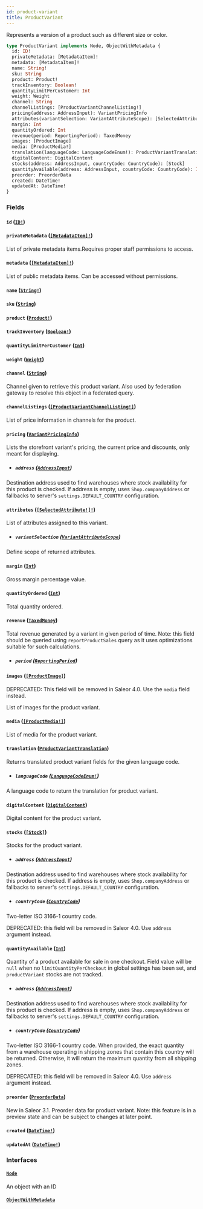 ```yaml
---
id: product-variant
title: ProductVariant
---
```


Represents a version of a product such as different size or color.

```graphql
type ProductVariant implements Node, ObjectWithMetadata {
  id: ID!
  privateMetadata: [MetadataItem]!
  metadata: [MetadataItem]!
  name: String!
  sku: String
  product: Product!
  trackInventory: Boolean!
  quantityLimitPerCustomer: Int
  weight: Weight
  channel: String
  channelListings: [ProductVariantChannelListing!]
  pricing(address: AddressInput): VariantPricingInfo
  attributes(variantSelection: VariantAttributeScope): [SelectedAttribute!]!
  margin: Int
  quantityOrdered: Int
  revenue(period: ReportingPeriod): TaxedMoney
  images: [ProductImage]
  media: [ProductMedia!]
  translation(languageCode: LanguageCodeEnum!): ProductVariantTranslation
  digitalContent: DigitalContent
  stocks(address: AddressInput, countryCode: CountryCode): [Stock]
  quantityAvailable(address: AddressInput, countryCode: CountryCode): Int
  preorder: PreorderData
  created: DateTime!
  updatedAt: DateTime!
}
```

### Fields

#### `id` ([`ID!`](../../../developer/api-reference/scalars/id))

#### `privateMetadata` ([`[MetadataItem]!`](../../../developer/api-reference/objects/metadata-item))

List of private metadata items.Requires proper staff permissions to access.

#### `metadata` ([`[MetadataItem]!`](../../../developer/api-reference/objects/metadata-item))

List of public metadata items. Can be accessed without permissions.

#### `name` ([`String!`](../../../developer/api-reference/scalars/string))

#### `sku` ([`String`](../../../developer/api-reference/scalars/string))

#### `product` ([`Product!`](../../../developer/api-reference/objects/product))

#### `trackInventory` ([`Boolean!`](../../../developer/api-reference/scalars/boolean))

#### `quantityLimitPerCustomer` ([`Int`](../../../developer/api-reference/scalars/int))

#### `weight` ([`Weight`](../../../developer/api-reference/objects/weight))

#### `channel` ([`String`](../../../developer/api-reference/scalars/string))

Channel given to retrieve this product variant. Also used by federation gateway to resolve this object in a federated query.

#### `channelListings` ([`[ProductVariantChannelListing!]`](../../../developer/api-reference/objects/product-variant-channel-listing))

List of price information in channels for the product.

#### `pricing` ([`VariantPricingInfo`](../../../developer/api-reference/objects/variant-pricing-info))

Lists the storefront variant's pricing, the current price and discounts, only meant for displaying.

- ##### `address` ([`AddressInput`](../../../developer/api-reference/inputs/address-input))

Destination address used to find warehouses where stock availability for this product is checked. If address is empty, uses `Shop.companyAddress` or fallbacks to server's `settings.DEFAULT_COUNTRY` configuration.

#### `attributes` ([`[SelectedAttribute!]!`](../../../developer/api-reference/objects/selected-attribute))

List of attributes assigned to this variant.

- ##### `variantSelection` ([`VariantAttributeScope`](../../../developer/api-reference/enums/variant-attribute-scope))

Define scope of returned attributes.

#### `margin` ([`Int`](../../../developer/api-reference/scalars/int))

Gross margin percentage value.

#### `quantityOrdered` ([`Int`](../../../developer/api-reference/scalars/int))

Total quantity ordered.

#### `revenue` ([`TaxedMoney`](../../../developer/api-reference/objects/taxed-money))

Total revenue generated by a variant in given period of time. Note: this field should be queried using `reportProductSales` query as it uses optimizations suitable for such calculations.

- ##### `period` ([`ReportingPeriod`](../../../developer/api-reference/enums/reporting-period))

#### `images` ([`[ProductImage]`](../../../developer/api-reference/objects/product-image))

<span class="badge badge--warning">DEPRECATED: This field will be removed in Saleor 4.0. Use the `media` field instead.</span>

List of images for the product variant.

#### `media` ([`[ProductMedia!]`](../../../developer/api-reference/objects/product-media))

List of media for the product variant.

#### `translation` ([`ProductVariantTranslation`](../../../developer/api-reference/objects/product-variant-translation))

Returns translated product variant fields for the given language code.

- ##### `languageCode` ([`LanguageCodeEnum!`](../../../developer/api-reference/enums/language-code-enum))

A language code to return the translation for product variant.

#### `digitalContent` ([`DigitalContent`](../../../developer/api-reference/objects/digital-content))

Digital content for the product variant.

#### `stocks` ([`[Stock]`](../../../developer/api-reference/objects/stock))

Stocks for the product variant.

- ##### `address` ([`AddressInput`](../../../developer/api-reference/inputs/address-input))

Destination address used to find warehouses where stock availability for this product is checked. If address is empty, uses `Shop.companyAddress` or fallbacks to server's `settings.DEFAULT_COUNTRY` configuration.

- ##### `countryCode` ([`CountryCode`](../../../developer/api-reference/enums/country-code))

Two-letter ISO 3166-1 country code.

DEPRECATED: this field will be removed in Saleor 4.0. Use `address` argument instead.

#### `quantityAvailable` ([`Int`](../../../developer/api-reference/scalars/int))

Quantity of a product available for sale in one checkout. Field value will be `null` when no `limitQuantityPerCheckout` in global settings has been set, and `productVariant` stocks are not tracked.

- ##### `address` ([`AddressInput`](../../../developer/api-reference/inputs/address-input))

Destination address used to find warehouses where stock availability for this product is checked. If address is empty, uses `Shop.companyAddress` or fallbacks to server's `settings.DEFAULT_COUNTRY` configuration.

- ##### `countryCode` ([`CountryCode`](../../../developer/api-reference/enums/country-code))

Two-letter ISO 3166-1 country code. When provided, the exact quantity from a warehouse operating in shipping zones that contain this country will be returned. Otherwise, it will return the maximum quantity from all shipping zones.

DEPRECATED: this field will be removed in Saleor 4.0. Use `address` argument instead.

#### `preorder` ([`PreorderData`](../../../developer/api-reference/objects/preorder-data))

New in Saleor 3.1. Preorder data for product variant. Note: this feature is in a preview state and can be subject to changes at later point.

#### `created` ([`DateTime!`](../../../developer/api-reference/scalars/date-time))

#### `updatedAt` ([`DateTime!`](../../../developer/api-reference/scalars/date-time))

### Interfaces

#### [`Node`](../../../developer/api-reference/interfaces/node)

An object with an ID

#### [`ObjectWithMetadata`](../../../developer/api-reference/interfaces/object-with-metadata)
